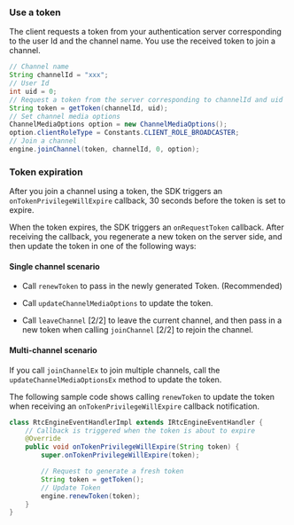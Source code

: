 
<PlatformWrapper platform="android">

### Use a token

The client requests a token from your authentication server corresponding to the user Id and the channel name. You use the received token to join a channel.

```java
// Channel name
String channelId = "xxx";
// User Id
int uid = 0;
// Request a token from the server corresponding to channelId and uid
String token = getToken(channelId, uid);
// Set channel media options
ChannelMediaOptions option = new ChannelMediaOptions();
option.clientRoleType = Constants.CLIENT_ROLE_BROADCASTER;
// Join a channel
engine.joinChannel(token, channelId, 0, option);
```

### Token expiration 

After you join a channel using a token, the SDK triggers an `onTokenPrivilegeWillExpire` callback, 30 seconds before the token is set to expire.

When the token expires, the SDK triggers an `onRequestToken` callback. After receiving the callback, you regenerate a new token on the server side, and then update the token in one of the following ways:

#### Single channel scenario

* Call `renewToken` to pass in the newly generated Token. (Recommended)

* Call `updateChannelMediaOptions` to update the token.

* Call `leaveChannel` [2/2] to leave the current channel, and then pass in a new token when calling `joinChannel` [2/2] to rejoin the channel.

#### Multi-channel scenario

If you call `joinChannelEx` to join multiple channels, call the `updateChannelMediaOptionsEx` method to update the token.

The following sample code shows calling `renewToken` to update the token when receiving an `onTokenPrivilegeWillExpire` callback notification.

```java
class RtcEngineEventHandlerImpl extends IRtcEngineEventHandler {
    // Callback is triggered when the token is about to expire
    @Override
    public void onTokenPrivilegeWillExpire(String token) {
        super.onTokenPrivilegeWillExpire(token);

        // Request to generate a fresh token
        String token = getToken();
        // Update Token
        engine.renewToken(token);
    }
}
```

</PlatformWrapper>
